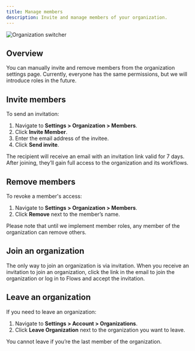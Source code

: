 ```yaml
---
title: Manage members
description: Invite and manage members of your organization.
---
```


![Organization switcher](/organization-setup/members.png)

## Overview

You can manually invite and remove members from the organization settings page. Currently, everyone has the same permissions, but we will introduce roles in the future.

## Invite members

To send an invitation:

1. Navigate to **Settings > Organization > Members**.
2. Click **Invite Member**.
3. Enter the email address of the invitee.
4. Click **Send invite**.

The recipient will receive an email with an invitation link valid for 7 days. After joining, they’ll gain full access to the organization and its workflows.

## Remove members

To revoke a member's access:

1. Navigate to **Settings > Organization > Members**.
2. Click **Remove** next to the member’s name.

Please note that until we implement member roles, any member of the organization can remove others.

## Join an organization

The only way to join an organization is via invitation. When you receive an invitation to join an organization, click the link in the email to join the organization or log in to Flows and accept the invitation.

## Leave an organization

If you need to leave an organization:

1. Navigate to **Settings > Account > Organizations**.
2. Click **Leave Organization** next to the organization you want to leave.

You cannot leave if you’re the last member of the organization.
